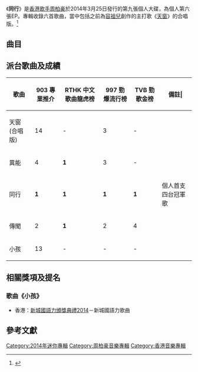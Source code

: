 {{Infobox Album <!-- See Wikipedia:WikiProject_Albums -->
| Name        = 同行
| Type        = ep
| Artist      = [[周柏豪|周柏豪]]
| Cover       = 周柏豪 同行.jpg
| Released    = 2014年3月25日
| Recorded    = 2013年
| Genre       = [[粵語流行音樂|粵語流行音樂]]
| Length      = 24:03
| Label       = [[華納唱片_(香港)|華納唱片 (香港)]]
| Last album  = [[8_(周柏豪專輯)|8]]<br>（2013年）
| This album  = '''同行'''<br>（2014年）
| Next album  = [[Keep_Going_(周柏豪專輯)|Keep Going]]<br>（2014年）
}}

《'''同行'''》是[[香港|香港]][[歌手|歌手]][[周柏豪|周柏豪]]於2014年3月25日發行的第九張個人大碟，為個人第六張EP。專輯收錄六首歌曲，當中包括之前為[[容祖兒|容祖兒]]創作的主打歌《[[小日子_(專輯)|天窗]]》的合唱版。<ref>{{Cite web |url=https://ol.mingpao.com/ldy/showbiz/latest/20190707/1562509815121/%E3%80%90%E7%B6%B2%E6%B0%91%E9%9B%86%E6%B0%A3%E3%80%91%E5%91%A8%E6%9F%8F%E8%B1%AA5%E5%BC%B5%E8%88%8A%E5%94%B1%E7%89%87%E9%87%8D%E6%96%B0%E6%89%93%E5%85%A5%E9%8A%B7%E9%87%8F%E6%A6%9C |title=存档副本 |access-date=2021-03-21 |archive-date=2019-07-08 |archive-url=https://web.archive.org/web/20190708162248/https://ol.mingpao.com/ldy/showbiz/latest/20190707/1562509815121/%e3%80%90%e7%b6%b2%e6%b0%91%e9%9b%86%e6%b0%a3%e3%80%91%e5%91%a8%e6%9f%8f%e8%b1%aa5%e5%bc%b5%e8%88%8a%e5%94%b1%e7%89%87%e9%87%8d%e6%96%b0%e6%89%93%e5%85%a5%e9%8a%b7%e9%87%8f%e6%a6%9c |dead-url=no }}</ref>

== 曲目 ==
{{Tracklist
| total_length = 24:03

| all_writing = 
| all_music = 
| all_lyrics = 
| all_arranger = 
| all_producer = 
| all_except = 

| extra_column =

| title1 = 異能
| note1 = 
| longnote1 = 第一主打
| music1 = [[周錫漢|Randy Chow]]
| lyrics1 = [[陳詠謙|陳詠謙]]
| arranger1 =  Randy Chow
| producer1 = Randy Chow<br>[[Edward_Chan|Edward Chan]]
| length1 = 3:48

| title2 = 著地
| note2 = 
| longnote2 = 
| music2 = [[周柏豪|周柏豪]]
| lyrics2 = 陳詠謙
| arranger2 = Randy Chow
| producer2 = Randy Chow<br>Edward Chan<br>周柏豪
| length2 = 3:32

| title3 = 同行
| note3 = 
| longnote3 = 第二主打
| music3 = [[王雙駿|王雙駿]]
| lyrics3 = 陳詠謙
| arranger3 = 王雙駿
| producer3 = 王雙駿
| length3 = 5:32

| title4 = 傳聞
| note4 = 
| longnote4 = 第三主打
| music4 = 周柏豪
| lyrics4 = 陳詠謙
| arranger4 = Randy Chow<br>黃兆銘
| producer4 = Randy Chow<br>Edward Chan<br>周柏豪
| length4 = 4:07

| title5 = 小孩
| note5 = 國
| longnote5 = 第四主打
| music5 = 周柏豪<br>Randy Chow<br>[[齊樂平|齊樂平]]
| lyrics5 = 陳詠謙
| arranger5 = Randy Chow
| producer5 = Randy Chow<br>Edward Chan
| length5 = 3:20

| title6 = 天窗
| note6 = 合唱版
| longnote6 = [[容祖兒|容祖兒]]合唱
| music6 = 周柏豪
| lyrics6 = [[黃偉文|黃偉文]]
| arranger6 = [[馮翰銘|馮翰銘]]<br>何山
| producer6 = 馮翰銘<br>何山
| length6 = 3:44
}}

== 派台歌曲及成績 ==

{| class="wikitable" style="width: 80%;"
|-
!歌曲||903 專業推介||RTHK 中文歌曲龍虎榜||997 勁爆流行榜||TVB 勁歌金榜||備註|
|- 
| 天窗 (合唱版) || 14 || - || 3 || - || 
|- 
| 異能 || 4 || '''1''' || 3 || - || 
|- 
| 同行 || '''1''' || '''1''' || '''1''' || '''1'''  || 個人首支四台冠軍歌
|- 
| 傳聞 || 2 || '''1''' || 2 || 4 || 
|- 
| 小孩 || 13 || - || - || - || 
|}

== 相關獎項及提名 ==
=== 歌曲《小孩》 ===
* 香港：[[2014年度新城國語力頒獎禮得獎名單|新城國語力頒獎典禮2014]]－新城國語力歌曲

== 參考文獻 ==
{{reflist}}

{{周柏豪}}
[[Category:2014年迷你專輯|Category:2014年迷你專輯]]
[[Category:周柏豪音樂專輯|Category:周柏豪音樂專輯]]
[[Category:香港音樂專輯|Category:香港音樂專輯]]
